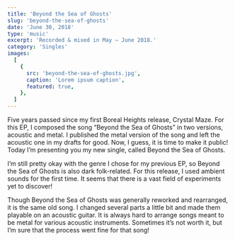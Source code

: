 ```yaml
---
title: 'Beyond the Sea of Ghosts'
slug: 'beyond-the-sea-of-ghosts'
date: 'June 30, 2018'
type: 'music'
excerpt: 'Recorded & mixed in May — June 2018.'
category: 'Singles'
images:
  [
    {
      src: 'beyond-the-sea-of-ghosts.jpg',
      caption: 'Lorem ipsum caption',
      featured: true,
    },
  ]
---
```


Five years passed since my first Boreal Heights release, Crystal Maze. For this
EP, I composed the song “Beyond the Sea of Ghosts” in two versions, acoustic and
metal. I published the metal version of the song and left the acoustic one in my
drafts for good. Now, I guess, it is time to make it public! Today I’m
presenting you my new single, called Beyond the Sea of Ghosts.

<SpacerParagraph />

I’m still pretty okay with the genre I chose for my previous EP, so Beyond the
Sea of Ghosts is also dark folk-related. For this release, I used ambient sounds
for the first time. It seems that there is a vast field of experiments yet to
discover!

<SpacerParagraph />

Though Beyond the Sea of Ghosts was generally reworked and rearranged, it is the
same old song. I changed several parts a little bit and made them playable on an
acoustic guitar. It is always hard to arrange songs meant to be metal for
various acoustic instruments. Sometimes it’s not worth it, but I’m sure that the
process went fine for that song!
